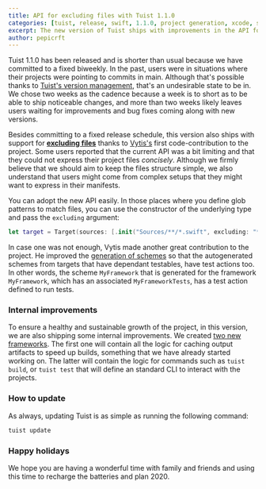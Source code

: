 ```yaml
---
title: API for excluding files with Tuist 1.1.0
categories: [tuist, release, swift, 1.1.0, project generation, xcode, swift]
excerpt: The new version of Tuist ships with improvements in the API for defining files so that users can exclude files using glob patterns. Moreover, we made some changes in the architecture of the project and introduced two new targets to the family, TuistGalaxy and TuistAutomation.
author: pepicrft
---
```


Tuist 1.1.0 has been released and is shorter than usual because we have committed to a fixed biweekly.
In the past,
users were in situations where their projects were pointing to commits in main.
Although that's possible thanks to [Tuist's version management](https://docs.tuist.io/guides/version-management/), that's an undesirable state to be in.
We chose two weeks as the cadence because a week is to short as to be able to ship noticeable changes,
and more than two weeks likely leaves users waiting for improvements and bug fixes coming along with new versions.

Besides committing to a fixed release schedule,
this version also ships with support for [**excluding files**](https://github.com/tuist/tuist/pull/811) thanks to [Vytis's](https://github.com/vytis) first code-contribution to the project.
Some users reported that the current API was a bit limiting and that they could not express their project files _concisely_.
Although we firmly believe that we should aim to keep the files structure simple,
we also understand that users might come from complex setups that they might want to express in their manifests.

You can adopt the new API easily. In those places where you define glob patterns to match files,
you can use the constructor of the underlying type and pass the `excluding` argument:

```swift
let target = Target(sources: [.init("Sources/**/*.swift", excluding: "**/Excluded.swift")])
```

In case one was not enough,
Vytis made another great contribution to the project.
He improved the [generation of schemes](https://github.com/tuist/tuist/pull/811) so that the autogenerated schemes from targets that have dependant testables, have test actions too.
In other words, the scheme `MyFramework` that is generated for the framework `MyFramework`,
which has an associated `MyFrameworkTests`,
has a test action defined to run tests.

### Internal improvements

To ensure a healthy and sustainable growth of the project,
in this version,
we are also shipping some internal improvements.
We created [two new frameworks](https://github.com/tuist/tuist/pull/817).
The first one will contain all the logic for caching output artifacts to speed up builds, something that we have already started working on.
The latter will contain the logic for commands such as `tuist build`, or `tuist test` that will define an standard CLI to interact with the projects.

### How to update

As always, updating Tuist is as simple as running the following command:

```bash
tuist update
```

### Happy holidays

We hope you are having a wonderful time with family and friends and using this time to recharge the batteries and plan 2020.
